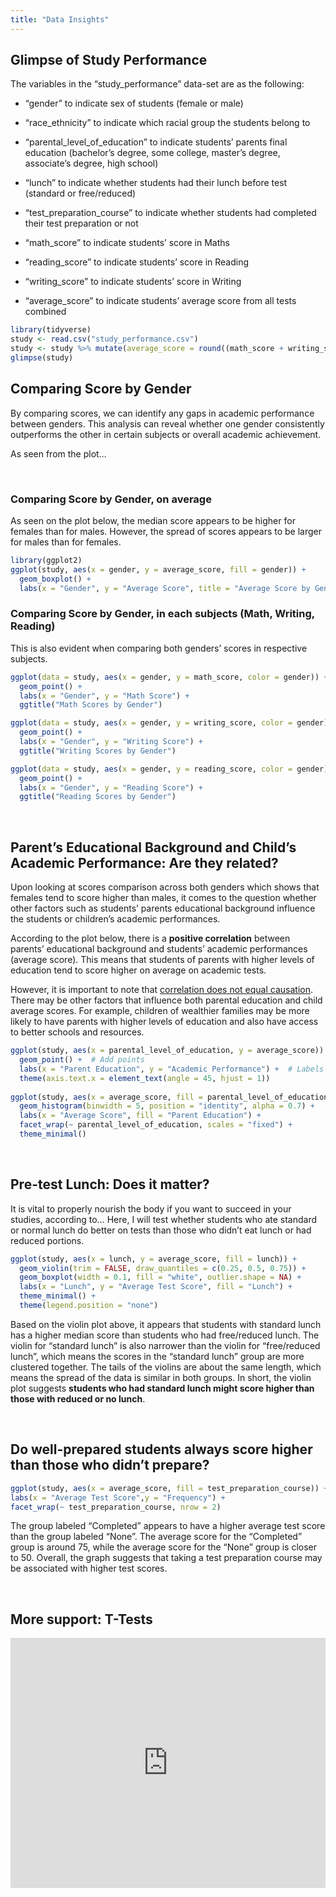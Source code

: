 ```yaml
---
title: "Data Insights"
---
```


## Glimpse of Study Performance

The variables in the "study_performance" data-set are as the following:

-   "gender" to indicate sex of students (female or male)

-   "race_ethnicity" to indicate which racial group the students belong to

-   "parental_level_of_education" to indicate students' parents final education (bachelor's degree, some college, master's degree, associate's degree, high school)

-   "lunch" to indicate whether students had their lunch before test (standard or free/reduced)

-   "test_preparation_course" to indicate whether students had completed their test preparation or not

-   "math_score" to indicate students' score in Maths

-   "reading_score" to indicate students' score in Reading

-   "writing_score" to indicate students' score in Writing

-   "average_score" to indicate students' average score from all tests combined

```r
library(tidyverse)
study <- read.csv("study_performance.csv")
study <- study %>% mutate(average_score = round((math_score + writing_score + reading_score)/3))
glimpse(study)
```

## Comparing Score by Gender

By comparing scores, we can identify any gaps in academic performance between genders. This analysis can reveal whether one gender consistently outperforms the other in certain subjects or overall academic achievement.

As seen from the plot...

<br>

### Comparing Score by Gender, on average

As seen on the plot below, the median score appears to be higher for females than for males. However, the spread of scores appears to be larger for males than for females.

```r
library(ggplot2)
ggplot(study, aes(x = gender, y = average_score, fill = gender)) +
  geom_boxplot() +  
  labs(x = "Gender", y = "Average Score", title = "Average Score by Gender")
```

### Comparing Score by Gender, in each subjects (Math, Writing, Reading)

This is also evident when comparing both genders' scores in respective subjects.

```r

ggplot(data = study, aes(x = gender, y = math_score, color = gender)) +
  geom_point() +
  labs(x = "Gender", y = "Math Score") +
  ggtitle("Math Scores by Gender")

ggplot(data = study, aes(x = gender, y = writing_score, color = gender)) +
  geom_point() +
  labs(x = "Gender", y = "Writing Score") +
  ggtitle("Writing Scores by Gender")

ggplot(data = study, aes(x = gender, y = reading_score, color = gender)) +
  geom_point() +
  labs(x = "Gender", y = "Reading Score") +
  ggtitle("Reading Scores by Gender")
```

<br>

## Parent's Educational Background and Child's Academic Performance: Are they related?

Upon looking at scores comparison across both genders which shows that females tend to score higher than males, it comes to the question whether other factors such as students' parents educational background influence the students or children's academic performances.

According to the plot below, there is a **positive correlation** between parents' educational background and students' academic performances (average score). This means that students of parents with higher levels of education tend to score higher on average on academic tests.

However, it is important to note that <u>correlation does not equal causation</u>. There may be other factors that influence both parental education and child average scores. For example, children of wealthier families may be more likely to have parents with higher levels of education and also have access to better schools and resources.

```r

ggplot(study, aes(x = parental_level_of_education, y = average_score)) +
  geom_point() +  # Add points
  labs(x = "Parent Education", y = "Academic Performance") +  # Labels for axes
  theme(axis.text.x = element_text(angle = 45, hjust = 1))
        
ggplot(study, aes(x = average_score, fill = parental_level_of_education)) +
  geom_histogram(binwidth = 5, position = "identity", alpha = 0.7) +
  labs(x = "Average Score", fill = "Parent Education") +
  facet_wrap(~ parental_level_of_education, scales = "fixed") +
  theme_minimal()

```

<br>

## Pre-test Lunch: Does it matter?

It is vital to properly nourish the body if you want to succeed in your studies, according to... Here, I will test whether students who ate standard or normal lunch do better on tests than those who didn't eat lunch or had reduced portions.

```r

ggplot(study, aes(x = lunch, y = average_score, fill = lunch)) +
  geom_violin(trim = FALSE, draw_quantiles = c(0.25, 0.5, 0.75)) +
  geom_boxplot(width = 0.1, fill = "white", outlier.shape = NA) +
  labs(x = "Lunch", y = "Average Test Score", fill = "Lunch") +
  theme_minimal() +
  theme(legend.position = "none")


```

Based on the violin plot above, it appears that students with standard lunch has a higher median score than students who had free/reduced lunch. The violin for "standard lunch" is also narrower than the violin for "free/reduced lunch", which means the scores in the "standard lunch" group are more clustered together. The tails of the violins are about the same length, which means the spread of the data is similar in both groups. In short, the violin plot suggests **students who had standard lunch might score higher than those with reduced or no lunch**.

<br>

## Do well-prepared students always score higher than those who didn't prepare?

```r

ggplot(study, aes(x = average_score, fill = test_preparation_course)) + geom_histogram(binwidth = 10) +
labs(x = "Average Test Score",y = "Frequency") +
facet_wrap(~ test_preparation_course, nrow = 2)

```

The group labeled "Completed" appears to have a higher average test score than the group labeled "None". The average score for the "Completed" group is around 75, while the average score for the "None" group is closer to 50. Overall, the graph suggests that taking a test preparation course may be associated with higher test scores.

<br>

## More support: T-Tests

<iframe height="400" width="100%" frameborder="no" src="https://jacqbernice.shinyapps.io/Shiny_App/"> </iframe>

